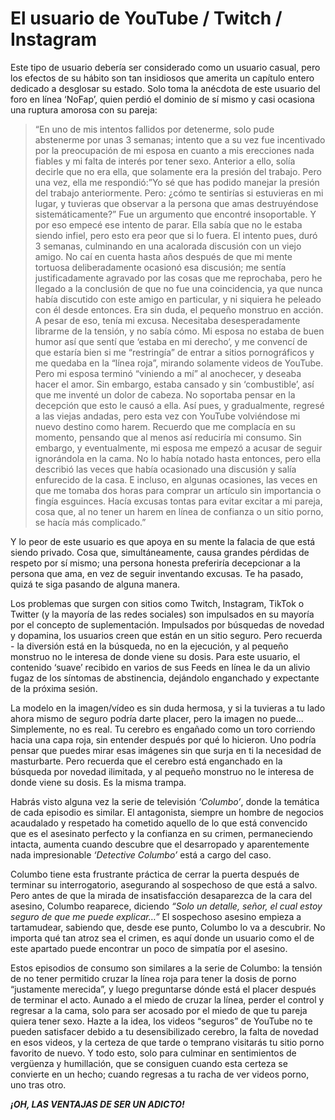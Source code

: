 # El usuario de YouTube / Twitch / Instagram {#el-usuario-de-youtube-twitch-instagram}

Este tipo de usuario debería ser considerado como un usuario casual, pero los efectos de su hábito son tan insidiosos que amerita un capítulo entero dedicado a desglosar su estado. Solo toma la anécdota de este usuario del foro en línea ‘NoFap’, quien perdió el dominio de sí mismo y casi ocasiona una ruptura amorosa con su pareja:

> "En uno de mis intentos fallidos por detenerme, solo pude abstenerme por unas 3 semanas; intento que a su vez fue incentivado por la preocupación de mi esposa en cuanto a mis erecciones nada fiables y mi falta de interés por tener sexo. Anterior a ello, solía decirle que no era ella, que solamente era la presión del trabajo. Pero una vez, ella me respondió: "Yo sé que has podido manejar la presión del trabajo anteriormente. Pero: ¿cómo te sentirías si estuvieras en mi lugar, y tuvieras que observar a la persona que amas destruyéndose sistemáticamente?" Fue un argumento que encontré insoportable. Y por eso empecé ese intento de parar. Ella sabía que no le estaba siendo infiel, pero esto era peor que si lo fuera. El intento pues, duró 3 semanas, culminando en una acalorada discusión con un viejo amigo. No caí en cuenta hasta años después de que mi mente tortuosa deliberadamente ocasionó esa discusión; me sentía justificadamente agravado por las cosas que me reprochaba, pero he llegado a la conclusión de que no fue una coincidencia, ya que nunca había discutido con este amigo en particular, y ni siquiera he peleado con él desde entonces. Era sin duda, el pequeño monstruo en acción.  
A pesar de eso, tenía mi excusa. Necesitaba desesperadamente librarme de la tensión, y no sabía cómo. Mi esposa no estaba de buen humor así que sentí que 'estaba en mi derecho', y me convencí de que estaría bien si me "restringía” de entrar a sitios pornográficos y me quedaba en la "línea roja", mirando solamente videos de YouTube. Pero mi esposa terminó "viniendo a mí" al anochecer, y deseaba hacer el amor. Sin embargo, estaba cansado y sin 'combustible', así que me inventé un dolor de cabeza. No soportaba pensar en la decepción que esto le causó a ella. Así pues, y gradualmente, regresé a las viejas andadas, pero esta vez con YouTube volviéndose mi nuevo destino como harem. Recuerdo que me complacía en su momento, pensando que al menos así reduciría mi consumo. Sin embargo, y eventualmente, mi esposa me empezó a acusar de seguir ignorándola en la cama. No lo había notado hasta entonces, pero ella describió las veces que había ocasionado una discusión y salía enfurecido de la casa. E incluso, en algunas ocasiones, las veces en que me tomaba dos horas para comprar un artículo sin importancia o fingía esguinces. Hacía excusas tontas para evitar excitar a mi pareja, cosa que, al no tener un harem en línea de confianza o un sitio porno, se hacía más complicado.”

Y lo peor de este usuario es que apoya en su mente la falacia de que está siendo privado. Cosa que, simultáneamente, causa grandes pérdidas de respeto por sí mismo; una persona honesta preferiría decepcionar a la persona que ama, en vez de seguir inventando excusas. Te ha pasado, quizá te siga pasando de alguna manera.

Los problemas que surgen con sitios como Twitch, Instagram, TikTok o Twitter (y la mayoría de las redes sociales) son impulsados en su mayoría por el concepto de suplementación. Impulsados por búsquedas de novedad y dopamina, los usuarios creen que están en un sitio seguro. Pero recuerda - la diversión está en la búsqueda, no en la ejecución, y al pequeño monstruo no le interesa de donde viene su dosis. Para este usuario, el contenido 'suave' recibido en varios de sus Feeds en línea le da un alivio fugaz de los síntomas de abstinencia, dejándolo enganchado y expectante de la próxima sesión.

La modelo en la imagen/vídeo es sin duda hermosa, y si la tuvieras a tu lado ahora mismo de seguro podría darte placer, pero la imagen no puede... Simplemente, no es real. Tu cerebro es engañado como un toro corriendo hacia una capa roja, sin entender después por qué lo hicieron. Uno podría pensar que puedes mirar esas imágenes sin que surja en ti la necesidad de masturbarte. Pero recuerda que el cerebro está enganchado en la búsqueda por novedad ilimitada, y al pequeño monstruo no le interesa de donde viene su dosis. Es la misma trampa.

Habrás visto alguna vez la serie de televisión _‘Columbo’_, donde la temática de cada episodio es similar. El antagonista, siempre un hombre de negocios acaudalado y respetado ha cometido aquello de lo que está convencido que es el asesinato perfecto y la confianza en su crimen, permaneciendo intacta, aumenta cuando descubre que el desarropado y aparentemente nada impresionable _‘Detective Columbo’_ está a cargo del caso.

Columbo tiene esta frustrante práctica de cerrar la puerta después de terminar su interrogatorio, asegurando al sospechoso de que está a salvo. Pero antes de que la mirada de insatisfacción desaparezca de la cara del asesino, Columbo reaparece, diciendo _"Solo un detalle, señor, el cual estoy seguro de que me puede explicar..."_ El sospechoso asesino empieza a tartamudear, sabiendo que, desde ese punto, Columbo lo va a descubrir. No importa qué tan atroz sea el crimen, es aquí donde un usuario como el de este apartado puede encontrar un poco de simpatía por el asesino. 

Estos episodios de consumo son similares a la serie de Columbo: la tensión de no tener permitido cruzar la línea roja para tener la dosis de porno "justamente merecida", y luego preguntarse dónde está el placer después de terminar el acto. Aunado a el miedo de cruzar la línea, perder el control y regresar a la cama, solo para ser acosado por el miedo de que tu pareja quiera tener sexo. Hazte a la idea, los videos "seguros" de YouTube no te pueden satisfacer debido a tu desensibilizado cerebro, la falta de novedad en esos videos, y la certeza de que tarde o temprano visitarás tu sitio porno favorito de nuevo. Y todo esto, solo para culminar en sentimientos de vergüenza y humillación, que se consiguen cuando esta certeza se convierte en un hecho; cuando regresas a tu racha de ver videos porno, uno tras otro.

_**¡OH, LAS VENTAJAS DE SER UN ADICTO!**_
